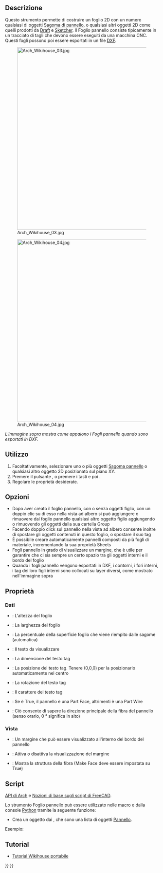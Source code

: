 <languages/>

<div class="mw-translate-fuzzy">
{{Docnav/it
|[[Arch_Panel_Cut/it|Sagoma pannello]]
|[[Arch_Nest/it|Nido]]
|[[Arch_Workbench/it|Arch]]
|IconL=Arch_Panel_Cut.svg
|IconR=Arch_Nest.svg
|IconC=Workbench_Arch.svg 
}}
</div>

<div class="mw-translate-fuzzy">
{{GuiCommand/it
|Name=Arch Panel Sheet
|Name/it=Foglio di pannello
|MenuLocation=Arch → Strumenti pannello → Foglio pannello
|Workbenches=[[Arch_Workbench/it|Arch]]
|Shortcut={{KEY|P}} {{KEY|S}}
|Version=0.17
|SeeAlso=[[Arch_Panel/it|Pannello]], [[Arch_Panel_Cut/it|Sagoma pannello]], [[Arch_Nest/it|Nido]]
}}
</div>

<span id="Description"></span>
==Descrizione==

Questo strumento permette di costruire un foglio 2D con un numero qualsiasi di oggetti [[Arch_Panel_Cut/it|Sagoma di pannello]], o qualsiasi altri oggetti 2D come quelli prodotti da [[Draft_Workbench/it|Draft]] e [[Sketcher_Workbench/it|Sketcher]]. Il Foglio pannello consiste tipicamente in un tracciato di tagli che devono essere eseguiti da una macchina CNC. Questi fogli possono poi essere esportati in un file [[Draft_DXF/it|DXF]].

[[Image:Arch Wikihouse 03.jpg|600px]] 

[[Image:Arch Wikihouse 04.jpg|600px]] 

''L'immagine sopra mostra come appaiono i Fogli pannello quando sono esportati in DXF.''

<span id="Usage"></span>
== Utilizzo ==

<div class="mw-translate-fuzzy">
# Facoltativamente, selezionare uno o più oggetti [[Arch_Panel_Cut/it|Sagoma pannello]] o qualsiasi altro oggetto 2D posizionato sul piano XY.
# Premere il pulsante {{Button|[[Image:Arch Panel Sheet.svg|16px]] [[Arch_Panel_Sheet/it|Foglio pannello]]}}, o premere i tasti {{KEY|P}} e poi {{KEY|S}}.
# Regolare le proprietà desiderate.
</div>

<span id="Options"></span>
==Opzioni==

* Dopo aver creato il foglio pannello, con o senza oggetti figlio, con un doppio clic su di esso nella vista ad albero si può aggiungere o rimuovere dal foglio pannello qualsiasi altro oggetto figlio aggiungendo o rimuovendo gli oggetti dalla sua cartella Group
* Facendo doppio click sul pannello nella vista ad albero consente inoltre di spostare gli oggetti contenuti in questo foglio, o spostare il suo tag
* È possibile creare automaticamente pannelli composti da più fogli di materiale, incrementando la sua proprietà Sheets
* Fogli pannello in grado di visualizzare un margine, che è utile per garantire che ci sia sempre un certo spazio tra gli oggetti interni e il bordo del foglio
* Quando i fogli pannello vengono esportati in DXF, i contorni, i fori interni, i tag dei loro figli interni sono collocati su layer diversi, come mostrato nell'immagine sopra

<span id="Properties"></span>
==Proprietà==

<span id="Data"></span>
===Dati===

* {{PropertyData/it|Height}}: L'altezza del foglio
* {{PropertyData/it|Width}}: La larghezza del foglio
* {{PropertyData/it|Fill Ratio}}: La percentuale della superficie foglio che viene riempito dalle sagome (automatica)
* {{PropertyData/it|Tag Text}}: Il testo da visualizzare
* {{PropertyData/it|Tag Size}}: La dimensione del testo tag
* {{PropertyData/it|Tag Position}}: La posizione del testo tag. Tenere (0,0,0) per la posizionarlo automaticamente nel centro
* {{PropertyData/it|Tag Rotation}}: La rotazione del testo tag
* {{PropertyData/it|Font File}}: Il carattere del testo tag
* {{PropertyData/it|Make Face}}: Se è True, il pannello è una Part Face, altrimenti è una Part Wire
* {{PropertyData/it|Grain Direction}}: Ciò consente di sapere la direzione principale della fibra del pannello (senso orario, 0 ° significa in alto)

<span id="View"></span>
===Vista===

* {{PropertyView/it|Margin}}: Un margine che può essere visualizzato all'interno del bordo del pannello
* {{PropertyView/it|Show Margin}}: Attiva o disattiva la visualizzazione del margine
* {{PropertyView/it|Show Grain}}: Mostra la struttura della fibra (Make Face deve essere impostata su True)

<span id="Scripting"></span>
==Script==

{{Emphasis|Vedere anche:}} [[Arch_API/it|API di Arch]] e [[FreeCAD_Scripting_Basics/it|Nozioni di base sugli script di FreeCAD]].

Lo strumento Foglio pannello può essere utilizzato nelle [[Macros/it|macro]] e dalla console [[Python/it|Python]] tramite la seguente funzione:

{{Code|code=
Sheet = makePanelSheet(panels=[], name="PanelSheet")
}}

* Crea un oggetto {{incode|Sheet}} dai {{incode|panels}}, che sono una lista di oggetti [[Arch Panel/it|Pannello]].

Esempio:

{{Code|code=
import FreeCAD, Draft, Arch

Rect = Draft.makeRectangle(500, 200)
Polygon = Draft.makePolygon(5, 750)

p1 = FreeCAD.Vector(1000, 0, 0)
p2 = FreeCAD.Vector(2000, 400, 0)
p3 = FreeCAD.Vector(1250, 800, 0)
Wire = Draft.makeWire([p1, p2, p3], closed=True)

Panel1 = Arch.makePanel(Rect, thickness=36)
Panel2 = Arch.makePanel(Polygon, thickness=36)
Panel3 = Arch.makePanel(Wire, thickness=36)
FreeCAD.ActiveDocument.recompute()

Cut1 = Arch.makePanelCut(Panel1)
Cut2 = Arch.makePanelCut(Panel2)
Cut3 = Arch.makePanelCut(Panel3)
Cut1.ViewObject.LineWidth = 3
Cut2.ViewObject.LineWidth = 3
Cut3.ViewObject.LineWidth = 3
FreeCAD.ActiveDocument.recompute()

Sheet = Arch.makePanelSheet([Cut1, Cut2, Cut3])
}}

<span id="Tutorials"></span>
== Tutorial ==

* [[Wikihouse_porting_tutorial/it|Tutorial Wikihouse portabile]]


<div class="mw-translate-fuzzy">
{{Docnav/it
|[[Arch_Panel_Cut/it|Sagoma pannello]]
|[[Arch_Nest/it|Nido]]
|[[Arch_Workbench/it|Arch]]
|IconL=Arch_Panel_Cut.svg
|IconR=Arch_Nest.svg
|IconC=Workbench_Arch.svg 
}}
</div>

{{BIM_Tools_navi{{#translation:}}}}
{{Userdocnavi{{#translation:}}}}